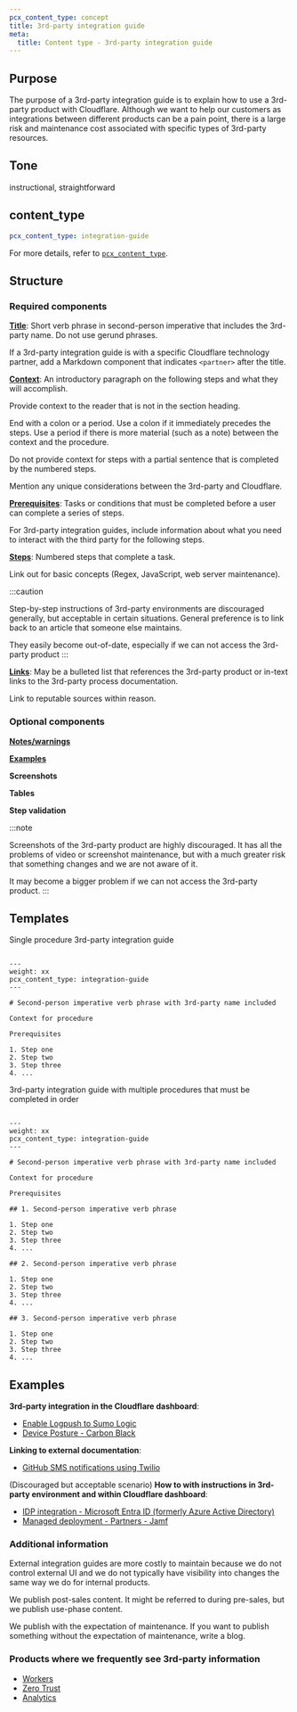 ```yaml
---
pcx_content_type: concept
title: 3rd-party integration guide
meta:
  title: Content type - 3rd-party integration guide
---
```


## Purpose

The purpose of a 3rd-party integration guide is to explain how to use a 3rd-party product with Cloudflare. Although we want to help our customers as integrations between different products can be a pain point, there is a large risk and maintenance cost associated with specific types of 3rd-party resources.

## Tone

instructional, straightforward

## content_type

```yaml
pcx_content_type: integration-guide
```

For more details, refer to [`pcx_content_type`](/style-guide/frontmatter/custom-properties/#pcx_content_type).

## Structure

### Required components

[**Title**](/style-guide/documentation-content-strategy/component-attributes/titles/): Short verb phrase in second-person imperative that includes the 3rd-party name. Do not use gerund phrases.

If a 3rd-party integration guide is with a specific Cloudflare technology partner, add a Markdown component that indicates `<partner>` after the title.

[**Context**](/style-guide/documentation-content-strategy/component-attributes/context/): An introductory paragraph on the following steps and what they will accomplish.

Provide context to the reader that is not in the section heading.

End with a colon or a period. Use a colon if it immediately precedes the steps. Use a period if there is more material (such as a note) between the context and the procedure.

Do not provide context for steps with a partial sentence that is completed by the numbered steps.

Mention any unique considerations between the 3rd-party and Cloudflare.

[**Prerequisites**](/style-guide/documentation-content-strategy/component-attributes/prerequisites/): Tasks or conditions that must be completed before a user can complete a series of steps.

For 3rd-party integration guides, include information about what you need to interact with the third party for the following steps.

[**Steps**](/style-guide/documentation-content-strategy/component-attributes/steps-tasks-procedures/): Numbered steps that complete a task.

Link out for basic concepts (Regex, JavaScript, web server maintenance).

:::caution

Step-by-step instructions of 3rd-party environments are discouraged generally, but acceptable in certain situations. General preference is to link back to an article that someone else maintains.

They easily become out-of-date, especially if we can not access the 3rd-party product
:::

[**Links**](/style-guide/documentation-content-strategy/component-attributes/links/): May be a bulleted list that references the 3rd-party product or in-text links to the 3rd-party process documentation.

Link to reputable sources within reason.

### Optional components

[**Notes/warnings**](/style-guide/documentation-content-strategy/component-attributes/notes-tips-warnings/)

[**Examples**](/style-guide/documentation-content-strategy/component-attributes/examples/)

**Screenshots**

**Tables**

**Step validation**

:::note

Screenshots of the 3rd-party product are highly discouraged. It has all the problems of video or screenshot maintenance, but with a much greater risk that something changes and we are not aware of it.

It may become a bigger problem if we can not access the 3rd-party product.
:::

## Templates

Single procedure 3rd-party integration guide

```

---
weight: xx
pcx_content_type: integration-guide
---

# Second-person imperative verb phrase with 3rd-party name included

Context for procedure

Prerequisites

1. Step one
2. Step two
3. Step three
4. ...
```

3rd-party integration guide with multiple procedures that must be completed in order

```

---
weight: xx
pcx_content_type: integration-guide
---

# Second-person imperative verb phrase with 3rd-party name included

Context for procedure

Prerequisites

## 1. Second-person imperative verb phrase

1. Step one
2. Step two
3. Step three
4. ...

## 2. Second-person imperative verb phrase

1. Step one
2. Step two
3. Step three
4. ...

## 3. Second-person imperative verb phrase

1. Step one
2. Step two
3. Step three
4. ...
```

## Examples

**3rd-party integration in the Cloudflare dashboard**:

- [Enable Logpush to Sumo Logic](/logs/get-started/enable-destinations/sumo-logic/)
- [Device Posture - Carbon Black](/cloudflare-one/identity/devices/warp-client-checks/carbon-black/)

**Linking to external documentation**:

- [GitHub SMS notifications using Twilio](/workers/tutorials/github-sms-notifications-using-twilio/#sending-a-text-with-twilio)

(Discouraged but acceptable scenario) **How to with instructions in 3rd-party environment and within Cloudflare dashboard**:

- [IDP integration - Microsoft Entra ID (formerly Azure Active Directory)](/cloudflare-one/identity/idp-integration/entra-id/)
- [Managed deployment - Partners - Jamf](/cloudflare-one/connections/connect-devices/warp/deployment/mdm-deployment/partners/jamf/)

### Additional information

External integration guides are more costly to maintain because we do not control external UI and we do not typically have visibility into changes the same way we do for internal products.

We publish post-sales content. It might be referred to during pre-sales, but we publish use-phase content.

We publish with the expectation of maintenance. If you want to publish something without the expectation of maintenance, write a blog.

### Products where we frequently see 3rd-party information

- [Workers](/workers/tutorials/)
- [Zero Trust](/cloudflare-one/identity/idp-integration/)
- [Analytics](/analytics/analytics-integrations/)

